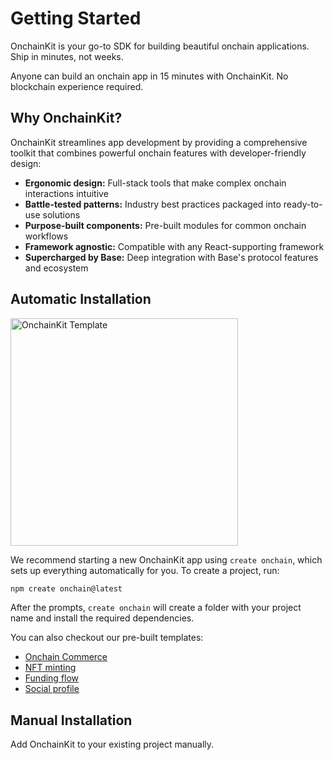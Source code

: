 
# Getting Started

OnchainKit is your go-to SDK for building beautiful onchain applications. Ship in minutes, not weeks. 

Anyone can build an onchain app in 15 minutes with OnchainKit. No blockchain experience required.

## Why OnchainKit?

OnchainKit streamlines app development by providing a comprehensive toolkit that combines powerful onchain features with developer-friendly design:

- **Ergonomic design:** Full-stack tools that make complex onchain interactions intuitive
- **Battle-tested patterns:** Industry best practices packaged into ready-to-use solutions
- **Purpose-built components:** Pre-built modules for common onchain workflows
- **Framework agnostic:** Compatible with any React-supporting framework
- **Supercharged by Base:** Deep integration with Base's protocol features and ecosystem


## Automatic Installation

<img
  alt="OnchainKit Template"
  src="https://onchainkit.xyz/assets/quickstart.png"
  height="364"
/>

We recommend starting a new OnchainKit app using `create onchain`, which sets up everything automatically for you. To create a project, run:

```bash
npm create onchain@latest
```

After the prompts, `create onchain` will create a folder with your project name and install the required dependencies.

You can also checkout our pre-built templates:

- [Onchain Commerce](https://onchain-commerce-template.vercel.app/)
- [NFT minting](https://ock-mint.vercel.app/)
- [Funding flow](https://github.com/fakepixels/fund-component)
- [Social profile](https://github.com/fakepixels/ock-identity)

## Manual Installation

Add OnchainKit to your existing project manually.

<InstallationOptions />

<StartBuilding />
